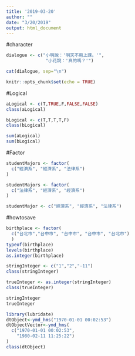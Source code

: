 ```yaml
---
title: '2019-03-20'
author: ""
date: "3/20/2019"
output: html_document
---
```


#character
```r
dialogue <- c("小明說：'明天不用上課。'",
               "小花說：'真的嗎？'")

cat(dialogue, sep="\n")
```

```r
knitr::opts_chunk$set(echo = TRUE)
```

#Logical
```r
aLogical <- c(T,TRUE,F,FALSE,FALSE)
class(aLogical)

bLogical <- c(T,T,T,T,F)
class(bLogical)

sum(aLogical)
sum(bLogical)
```

#Factor
```r
studentMajors <- factor(
  c("經濟系", "經濟系", "法律系")
)

studentMajors <- factor(
  c("法律系", "經濟系", "經濟系")
)

studentMajor <- c("經濟系", "經濟系", "法律系")
```

#howtosave
```r
birthplace <- factor(
  c("台北市","台中市", "台中市", "台中市", "台北市")
  )
typeof(birthplace)
levels(birthplace)
as.integer(birthplace)
```

```r
stringInteger <- c("1","2","-11")
class(stringInteger)

trueInteger <- as.integer(stringInteger)
class(trueInteger)

stringInteger
trueInteger
```

```r
library(lubridate)
dtObject<-ymd_hms("1970-01-01 00:02:53") 
dtObjectVector<-ymd_hms(
  c("1970-01-01 00:02:53",
    "1980-02-11 11:25:22")
)
class(dtObject)

```

